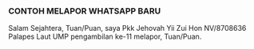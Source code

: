 ### CONTOH MELAPOR WHATSAPP BARU

Salam Sejahtera, Tuan/Puan, saya Pkk Jehovah Yii Zui Hon NV/8708636 Palapes Laut UMP pengambilan ke-11 melapor, Tuan/Puan.

